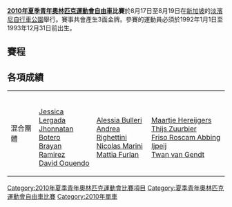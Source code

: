 {{noteTA|G1=Sports}}
'''[[2010年夏季青年奧林匹克運動會|2010年夏季青年奧林匹克運動會]][[自由車|自由車]]比賽'''於8月17日至8月19日在[[新加坡|新加坡]]的[[淡濱尼自行車公園|淡濱尼自行車公園]]舉行。賽事共會產生3面金牌。參賽的運動員必須於1992年1月1日至1993年12月31日前出生。

==賽程==
== 各項成績 ==
{| {{MedalistTable|type=項目|columns=1|style=font-size:small;}}
|-
|混合團體
| {{flagIOCteam|COL|2010年夏季青年}}<br>[[Jessica_Lergada|Jessica Lergada]]<br>[[Jhonnatan_Botero|Jhonnatan Botero]]<br>[[Brayan_Ramirez|Brayan Ramirez]]<br>[[David_Oquendo|David Oquendo]]
| {{flagIOCteam|ITA|2010年夏季青年}}<br>[[Alessia_Bulleri|Alessia Bulleri]]<br>[[Andrea_Righettini|Andrea Righettini]]<br>[[Nicolas_Marini|Nicolas Marini]]<br>[[Mattia_Furlan|Mattia Furlan]]
| {{flagIOCteam|NED|2010年夏季青年}}<br>[[Maartje_Hereijgers|Maartje Hereijgers]]<br>[[Thijs_Zuurbier|Thijs Zuurbier]]<br>[[Friso_Roscam_Abbing_Ijpeij|Friso Roscam Abbing Ijpeij]]<br>[[Twan_van_Gendt|Twan van Gendt]]
|}
{{2010年夏季青年奧林匹克運動會項目}}
{{青年奧林匹克運動會自由車比賽}}
[[Category:2010年夏季青年奧林匹克運動會比賽項目|Category:2010年夏季青年奧林匹克運動會比賽項目]]
[[Category:夏季青年奧林匹克運動會自由車比賽|Category:夏季青年奧林匹克運動會自由車比賽]]
[[Category:2010年單車|Category:2010年單車]]